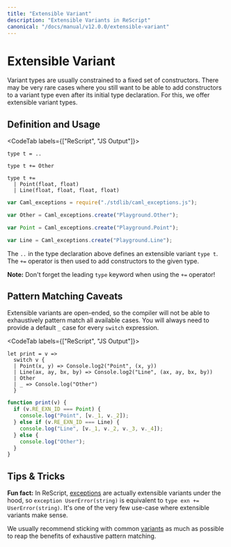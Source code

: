 ```yaml
---
title: "Extensible Variant"
description: "Extensible Variants in ReScript"
canonical: "/docs/manual/v12.0.0/extensible-variant"
---
```


# Extensible Variant

Variant types are usually constrained to a fixed set of constructors. There may be very rare cases where you still want to be able to add constructors to a variant type even after its initial type declaration. For this, we offer extensible variant types.

## Definition and Usage

<CodeTab labels={["ReScript", "JS Output"]}>

```res example
type t = ..

type t += Other

type t +=
  | Point(float, float)
  | Line(float, float, float, float)
```

```js
var Caml_exceptions = require("./stdlib/caml_exceptions.js");

var Other = Caml_exceptions.create("Playground.Other");

var Point = Caml_exceptions.create("Playground.Point");

var Line = Caml_exceptions.create("Playground.Line");
```

</CodeTab>

The `..` in the type declaration above defines an extensible variant `type t`. The `+=` operator is then used to add constructors to the given type.

**Note:** Don't forget the leading `type` keyword when using the `+=` operator!

## Pattern Matching Caveats

Extensible variants are open-ended, so the compiler will not be able to exhaustively pattern match all available cases. You will always need to provide a default `_` case for every `switch` expression.

<CodeTab labels={["ReScript", "JS Output"]}>

```res
let print = v =>
  switch v {
  | Point(x, y) => Console.log2("Point", (x, y))
  | Line(ax, ay, bx, by) => Console.log2("Line", (ax, ay, bx, by))
  | Other
  | _ => Console.log("Other")
  }
```

```js
function print(v) {
  if (v.RE_EXN_ID === Point) {
    console.log("Point", [v._1, v._2]);
  } else if (v.RE_EXN_ID === Line) {
    console.log("Line", [v._1, v._2, v._3, v._4]);
  } else {
    console.log("Other");
  }
}
```

</CodeTab>

## Tips & Tricks

**Fun fact:** In ReScript, [exceptions](./exception) are actually extensible variants under the hood, so `exception UserError(string)` is equivalent to `type exn += UserError(string)`. It's one of the very few use-case where extensible variants make sense.

We usually recommend sticking with common [variants](./variant) as much as possible to reap the benefits of exhaustive pattern matching.
